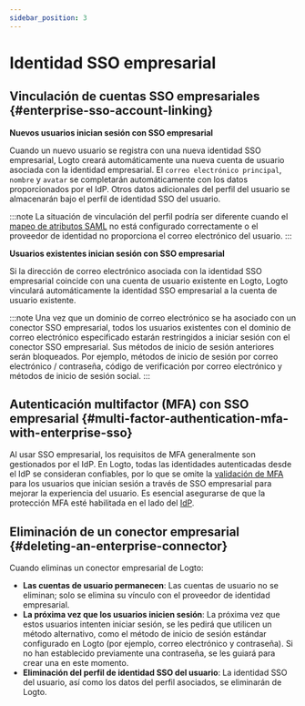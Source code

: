 ```yaml
---
sidebar_position: 3
---
```


# Identidad SSO empresarial

## Vinculación de cuentas SSO empresariales \{#enterprise-sso-account-linking}

**Nuevos usuarios inician sesión con SSO empresarial**

Cuando un nuevo usuario se registra con una nueva identidad SSO empresarial, Logto creará automáticamente una nueva cuenta de usuario asociada con la identidad empresarial. El `correo electrónico principal`, `nombre` y `avatar` se completarán automáticamente con los datos proporcionados por el IdP. Otros datos adicionales del perfil del usuario se almacenarán bajo el perfil de identidad SSO del usuario.

:::note
La situación de vinculación del perfil podría ser diferente cuando el [mapeo de atributos SAML](/integrations/saml-sso#step-3-configure-user-attributes-mapping) no está configurado correctamente o el proveedor de identidad no proporciona el correo electrónico del usuario.
:::

**Usuarios existentes inician sesión con SSO empresarial**

Si la dirección de correo electrónico asociada con la identidad SSO empresarial coincide con una cuenta de usuario existente en Logto, Logto vinculará automáticamente la identidad SSO empresarial a la cuenta de usuario existente.

:::note
Una vez que un dominio de correo electrónico se ha asociado con un conector SSO empresarial, todos los usuarios existentes con el dominio de correo electrónico especificado estarán restringidos a iniciar sesión con el conector SSO empresarial. Sus métodos de inicio de sesión anteriores serán bloqueados. Por ejemplo, métodos de inicio de sesión por correo electrónico / contraseña, código de verificación por correo electrónico y métodos de inicio de sesión social.
:::

## Autenticación multifactor (MFA) con SSO empresarial \{#multi-factor-authentication-mfa-with-enterprise-sso}

Al usar SSO empresarial, los requisitos de MFA generalmente son gestionados por el IdP. En Logto, todas las identidades autenticadas desde el IdP se consideran confiables, por lo que se omite la [validación de MFA](/end-user-flows/mfa) para los usuarios que inician sesión a través de SSO empresarial para mejorar la experiencia del usuario. Es esencial asegurarse de que la protección MFA esté habilitada en el lado del [IdP](/end-user-flows/enterprise-sso#key-components-of-enterprise-sso).

## Eliminación de un conector empresarial \{#deleting-an-enterprise-connector}

Cuando eliminas un conector empresarial de Logto:

- **Las cuentas de usuario permanecen**: Las cuentas de usuario no se eliminan; solo se elimina su vínculo con el proveedor de identidad empresarial.
- **La próxima vez que los usuarios inicien sesión**: La próxima vez que estos usuarios intenten iniciar sesión, se les pedirá que utilicen un método alternativo, como el método de inicio de sesión estándar configurado en Logto (por ejemplo, correo electrónico y contraseña). Si no han establecido previamente una contraseña, se les guiará para crear una en este momento.
- **Eliminación del perfil de identidad SSO del usuario**: La identidad SSO del usuario, así como los datos del perfil asociados, se eliminarán de Logto.
